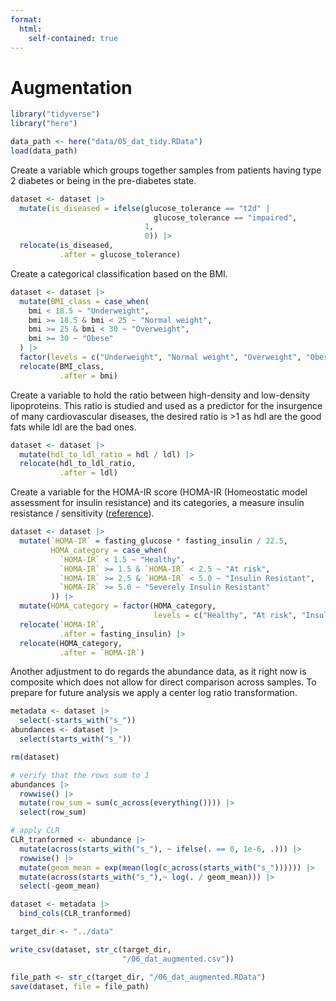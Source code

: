 ```yaml
---
format: 
  html:
    self-contained: true
---
```

# Augmentation

```r
library("tidyverse")
library("here")
```


```r
data_path <- here("data/05_dat_tidy.RData")
load(data_path)
```

Create a variable which groups together samples from patients having type 2 diabetes or being in the pre-diabetes state.

```r
dataset <- dataset |> 
  mutate(is_diseased = ifelse(glucose_tolerance == "t2d" |
                                glucose_tolerance == "impaired",
                              1,
                              0)) |>
  relocate(is_diseased,
           .after = glucose_tolerance)
```

Create a categorical classification based on the BMI.

```r
dataset <- dataset |> 
  mutate(BMI_class = case_when(
    bmi < 18.5 ~ "Underweight",
    bmi >= 18.5 & bmi < 25 ~ "Normal weight",
    bmi >= 25 & bmi < 30 ~ "Overweight",
    bmi >= 30 ~ "Obese"
  ) |> 
  factor(levels = c("Underweight", "Normal weight", "Overweight", "Obese"))) |>
  relocate(BMI_class,
           .after = bmi)
```

Create a variable to hold the ratio between high-density and low-density lipoproteins. This ratio is studied and used as a predictor for the insurgence of many cardiovascular diseases, the desired ratio is \>1 as hdl are the good fats while ldl are the bad ones.

```r
dataset <- dataset |> 
  mutate(hdl_to_ldl_ratio = hdl / ldl) |> 
  relocate(hdl_to_ldl_ratio,
           .after = ldl)
```

Create a variable for the HOMA-IR score (HOMA-IR (Homeostatic model assessment for insulin resistance) and its categories, a measure insulin resistance / sensitivity ([reference](https://doi.org/10.3390/medicina55050158)).

```r
dataset <- dataset |>
  mutate(`HOMA-IR` = fasting_glucose * fasting_insulin / 22.5,
         HOMA_category = case_when(
           `HOMA-IR` < 1.5 ~ "Healthy",
           `HOMA-IR` >= 1.5 & `HOMA-IR` < 2.5 ~ "At risk",
           `HOMA-IR` >= 2.5 & `HOMA-IR` < 5.0 ~ "Insulin Resistant",
           `HOMA-IR` >= 5.0 ~ "Severely Insulin Resistant"
         )) |>
  mutate(HOMA_category = factor(HOMA_category,
                                levels = c("Healthy", "At risk", "Insulin Resistant", "Severely Insulin Resistant"))) |> 
  relocate(`HOMA-IR`,
           .after = fasting_insulin) |> 
  relocate(HOMA_category,
           .after = `HOMA-IR`)
```

Another adjustment to do regards the abundance data, as it right now is composite which does not allow for direct comparison across samples. To prepare for future analysis we apply a center log ratio transformation.

```r
metadata <- dataset |> 
  select(-starts_with("s_"))
abundances <- dataset |> 
  select(starts_with("s_"))

rm(dataset)
```

```r
# verify that the rows sum to 1
abundances |> 
  rowwise() |> 
  mutate(row_sum = sum(c_across(everything()))) |> 
  select(row_sum)

# apply CLR
CLR_tranformed <- abundance |> 
  mutate(across(starts_with("s_"), ~ ifelse(. == 0, 1e-6, .))) |> 
  rowwise() |> 
  mutate(geom_mean = exp(mean(log(c_across(starts_with("s_")))))) |> 
  mutate(across(starts_with("s_"),~ log(. / geom_mean))) |> 
  select(-geom_mean)
```

```r
dataset <- metadata |> 
  bind_cols(CLR_tranformed)
```

```r
target_dir <- "../data"

write_csv(dataset, str_c(target_dir,
                         "/06_dat_augmented.csv"))

file_path <- str_c(target_dir, "/06_dat_augmented.RData")
save(dataset, file = file_path)
```
